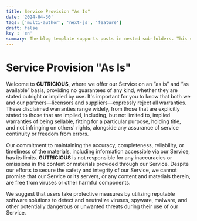 ```yaml
---
title: Service Provision "As Is" 
date: '2024-04-30'
tags: ['multi-author', 'next-js', 'feature']
draft: false
key : 'en'
summary: The blog template supports posts in nested sub-folders. This can be used to group posts of similar content e.g. a multi-part course.
---
```



# **Service Provision "As Is"**

Welcome to **GUTRICIOUS**, where we offer our Service on an “as is” and “as available” basis, providing no guarantees of any kind, whether they are stated outright or implied by use. It's important for you to know that both we and our partners—licensors and suppliers—expressly reject all warranties. These disclaimed warranties range widely, from those that are explicitly stated to those that are implied, including, but not limited to, implied warranties of being sellable, fitting for a particular purpose, holding title, and not infringing on others' rights, alongside any assurance of service continuity or freedom from errors.

Our commitment to maintaining the accuracy, completeness, reliability, or timeliness of the materials, including information accessible via our Service, has its limits. **GUTRICIOUS** is not responsible for any inaccuracies or omissions in the content or materials provided through our Service. Despite our efforts to secure the safety and integrity of our Service, we cannot promise that our Service or its servers, or any content and materials therein, are free from viruses or other harmful components.

We suggest that users take protective measures by utilizing reputable software solutions to detect and neutralize viruses, spyware, malware, and other potentially dangerous or unwanted threats during their use of our Service.